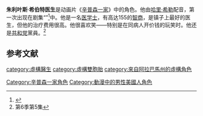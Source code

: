 {{noteTA
|G1=Simpsons
}}
{{Simpsons character
|name=朱利叶斯·希伯特
|image=
|gender=[[男性|男性]]
|job=医生
|hair=黑色
|relatives='''妻子'''：柏妮丝<br>'''子女'''：三个没有提到姓名的孩子
|appearance= “{{tsl|en|Bart the Daredevil|Bart the Daredevil}}”
|voiceactor=[[汉克·阿扎里亚|汉克·阿扎里亚]]
}}
'''朱利叶斯'''·'''希伯特医生'''是动画片《[[辛普森一家|辛普森一家]]》中的角色。他由[[哈里·希勒|哈里·希勒]]配音，第一次出现在剧集“{{tsl|en|Bart the Daredevil|Bart the Daredevil}}”<ref>{{cite episode |title=Bart the Daredevil|episodelink=:en:Bart the Daredevil|series=《辛普森一家》 |serieslink=The Simpsons |credits= |network=福克斯电视台 |airdate= |season=8 |number=2 }}</ref>中。他是一名[[医学士|医学士]]，有高达155的[[智商|智商]]，是镇子上最好的医生，但他的治疗费用很高。他很喜欢笑——特别是在同病人开价钱的玩笑时。他还是[[美國共和黨|共和党]]黨員。<ref>第6季第5集</ref>

== 参考文献 ==
{{reflist}}

{{Simpsons characters}}

[[Category:辛普森一家角色|Category:辛普森一家角色]]
[[Category:動漫中的男性美國人角色|Category:動漫中的男性美國人角色]]
[[category:虛構醫生|category:虛構醫生]]
[[category:虛構雙胞胎|category:虛構雙胞胎]]
[[category:來自阿拉巴馬州的虛構角色|category:來自阿拉巴馬州的虛構角色]]

{{Simpsons-stub}}